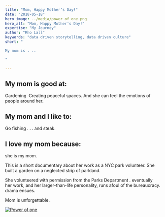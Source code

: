 ```yaml
---
title: "Mom, Happy Mother’s Day!"
date: "2018-05-18"
hero_image: ../media/power_of_one.png
hero_alt: "Mom, Happy Mother’s Day!"
expertise: "My Journey"
author: "Rho Lall"
keywords: "data driven storytelling, data driven culture"
short: "

My mom is . .. 

"

---
```

## My mom is good at:

Gardening. Creating peaceful spaces. And she can feel the emotions of people around her.

## My mom and I like to:

Go fishing . . . and steak.

## I love my mom because:

she is my mom.

This is a short documentary  about her work as a NYC park volunteer. She built a garden on a neglected strip of parkland. 

She volunteered with permission from the Parks Department . eventually her work, and  her larger-than-life personality, runs afoul of the bureaucracy. drama ensues. 

Mom is unforgettable.

[![Power of one]()](https://www.imdb.com/videoplayer/vi320579609?ref_=embed)